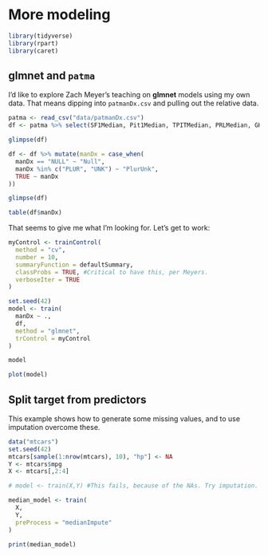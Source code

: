 # More modeling {#moremodeling}

```r
library(tidyverse)
library(rpart)
library(caret)
```

## **glmnet** and `patma` 

I'd like to explore Zach Meyer's teaching on **glmnet** models using my own data. That means dipping into `patmanDx.csv` and pulling out the relative data. 

```r
patma <- read_csv("data/patmanDx.csv")
df <- patma %>% select(SF1Median, Pit1Median, TPITMedian, PRLMedian, GHMedian, TSHMedian, LHMedian, FSHMedian, ACTHMedian, ASUMedian, GATA3Median, manDx) %>% na.omit()

glimpse(df)

df <- df %>% mutate(manDx = case_when(
  manDx == "NULL" ~ "Null",
  manDx %in% c("PLUR", "UNK") ~ "PlurUnk",
  TRUE ~ manDx
)) 

glimpse(df)

table(df$manDx)
```

That seems to give me what I'm looking for. Let's get to work:

```r
myControl <- trainControl(
  method = "cv",
  number = 10,
  summaryFunction = defaultSummary,
  classProbs = TRUE, #Critical to have this, per Meyers.
  verboseIter = TRUE
)

set.seed(42)
model <- train(
  manDx ~ .,
  df,
  method = "glmnet",
  trControl = myControl
)

model

plot(model)
```

## Split target from predictors

This example shows how to generate some missing values, and to use imputation overcome these.

```r
data("mtcars")
set.seed(42)
mtcars[sample(1:nrow(mtcars), 10), "hp"] <- NA
Y <- mtcars$mpg
X <- mtcars[,2:4]

# model <- train(X,Y) #This fails, because of the NAs. Try imputation.

median_model <- train(
  X,
  Y,
  preProcess = "medianImpute"
)

print(median_model)

```

